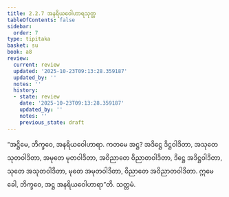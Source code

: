 ```yaml
---
title: 2.2.7 အနရိယဝေါဟာရသုတ္တ
tableOfContents: false
sidebar:
  order: 7
type: tipitaka
basket: su
book: a8
review:
  current: review
  updated: '2025-10-23T09:13:28.359187'
  updated_by: ''
  notes: ''
  history:
  - state: review
    date: '2025-10-23T09:13:28.359187'
    updated_by: ''
    notes: ''
    previous_state: draft
---
```



<ReviewStatus review={frontmatter.review} showDetails={true} />

<HypothesisAnnotation frontmatter={frontmatter} />

<DynamicBreadcrumb />

<Division number="67" book="a8" e="ch" v="17" p="127">

<Paragraph number="681" book="a8">
“အဋ္ဌိမေ, ဘိက္ခဝေ, အနရိယဝေါဟာရာ. ကတမေ အဋ္ဌ? အဒိဋ္ဌေ ဒိဋ္ဌဝါဒိတာ, အသုတေ သုတဝါဒိတာ, အမုတေ မုတဝါဒိတာ, အဝိညာတေ ဝိညာတဝါဒိတာ, ဒိဋ္ဌေ အဒိဋ္ဌဝါဒိတာ, သုတေ အသုတဝါဒိတာ, မုတေ အမုတဝါဒိတာ, ဝိညာတေ အဝိညာတဝါဒိတာ. ဣမေ ခေါ, ဘိက္ခဝေ, အဋ္ဌ အနရိယဝေါဟာရာ”တိ.

</Paragraph>
</Division>

<Paragraph number="682" type="center" book="a8">
သတ္တမံ.
</Paragraph>